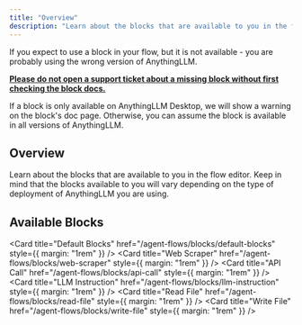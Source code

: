 ```yaml
---
title: "Overview"
description: "Learn about the blocks that are available to you in the flow editor."
---
```



<Callout type="info" emoji="💡">
  If you expect to use a block in your flow, but it is not available - you are probably using the wrong version of AnythingLLM.

  <u>**Please do not open a support ticket about a missing block without first checking the block docs.**</u><br/>
  
  If a block is only available on AnythingLLM Desktop, we will show a warning on the block's doc page. Otherwise, you can assume the block is available in all versions of AnythingLLM.
</Callout>

## Overview

Learn about the blocks that are available to you in the flow editor. Keep in mind that the blocks available to you will vary depending on the type of deployment of AnythingLLM you are using.

## Available Blocks

<Card title="Default Blocks" href="/agent-flows/blocks/default-blocks" style={{ margin: "1rem" }} />
<Card title="Web Scraper" href="/agent-flows/blocks/web-scraper" style={{ margin: "1rem" }} />
<Card title="API Call" href="/agent-flows/blocks/api-call" style={{ margin: "1rem" }} />
<Card title="LLM Instruction" href="/agent-flows/blocks/llm-instruction" style={{ margin: "1rem" }} />
<Card title="Read File" href="/agent-flows/blocks/read-file" style={{ margin: "1rem" }} />
<Card title="Write File" href="/agent-flows/blocks/write-file" style={{ margin: "1rem" }} />

